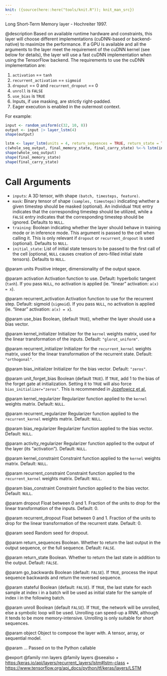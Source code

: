 ```yaml
---
knit: ({source(here::here("tools/knit.R")); knit_man_src})
---
```

Long Short-Term Memory layer - Hochreiter 1997.

@description
Based on available runtime hardware and constraints, this layer
will choose different implementations (cuDNN-based or backend-native)
to maximize the performance. If a GPU is available and all
the arguments to the layer meet the requirement of the cuDNN kernel
(see below for details), the layer will use a fast cuDNN implementation
when using the TensorFlow backend.
The requirements to use the cuDNN implementation are:

1. `activation` == `tanh`
2. `recurrent_activation` == `sigmoid`
3. `dropout` == 0 and `recurrent_dropout` == 0
4. `unroll` is `FALSE`
5. `use_bias` is `TRUE`
6. Inputs, if use masking, are strictly right-padded.
7. Eager execution is enabled in the outermost context.

For example:

```r
input <- random_uniform(c(32, 10, 8))
output <- input |> layer_lstm(4)
shape(output)

lstm <- layer_lstm(units = 4, return_sequences = TRUE, return_state = TRUE)
c(whole_seq_output, final_memory_state, final_carry_state) %<-% lstm(input)
shape(whole_seq_output)
shape(final_memory_state)
shape(final_carry_state)
```

# Call Arguments
- `inputs`: A 3D tensor, with shape `(batch, timesteps, feature)`.
- `mask`: Binary tensor of shape `(samples, timesteps)` indicating whether
    a given timestep should be masked  (optional).
    An individual `TRUE` entry indicates that the corresponding timestep
    should be utilized, while a `FALSE` entry indicates that the
    corresponding timestep should be ignored. Defaults to `NULL`.
- `training`: Boolean indicating whether the layer should behave in
    training mode or in inference mode. This argument is passed to the
    cell when calling it. This is only relevant if `dropout` or
    `recurrent_dropout` is used  (optional). Defaults to `NULL`.
- `initial_state`: List of initial state tensors to be passed to the first
    call of the cell (optional, `NULL` causes creation
    of zero-filled initial state tensors). Defaults to `NULL`.

@param units
Positive integer, dimensionality of the output space.

@param activation
Activation function to use.
Default: hyperbolic tangent (`tanh`).
If you pass `NULL`, no activation is applied
(ie. "linear" activation: `a(x) = x`).

@param recurrent_activation
Activation function to use
for the recurrent step.
Default: sigmoid (`sigmoid`).
If you pass `NULL`, no activation is applied
(ie. "linear" activation: `a(x) = x`).

@param use_bias
Boolean, (default `TRUE`), whether the layer
should use a bias vector.

@param kernel_initializer
Initializer for the `kernel` weights matrix,
used for the linear transformation of the inputs. Default:
`"glorot_uniform"`.

@param recurrent_initializer
Initializer for the `recurrent_kernel`
weights matrix, used for the linear transformation of the recurrent
state. Default: `"orthogonal"`.

@param bias_initializer
Initializer for the bias vector. Default: `"zeros"`.

@param unit_forget_bias
Boolean (default `TRUE`). If `TRUE`,
add 1 to the bias of the forget gate at initialization.
Setting it to `TRUE` will also force `bias_initializer="zeros"`.
This is recommended in [Jozefowicz et al.](
https://github.com/mlresearch/v37/blob/gh-pages/jozefowicz15.pdf)

@param kernel_regularizer
Regularizer function applied to the `kernel` weights
matrix. Default: `NULL`.

@param recurrent_regularizer
Regularizer function applied to the
`recurrent_kernel` weights matrix. Default: `NULL`.

@param bias_regularizer
Regularizer function applied to the bias vector.
Default: `NULL`.

@param activity_regularizer
Regularizer function applied to the output of the
layer (its "activation"). Default: `NULL`.

@param kernel_constraint
Constraint function applied to the `kernel` weights
matrix. Default: `NULL`.

@param recurrent_constraint
Constraint function applied to the
`recurrent_kernel` weights matrix. Default: `NULL`.

@param bias_constraint
Constraint function applied to the bias vector.
Default: `NULL`.

@param dropout
Float between 0 and 1. Fraction of the units to drop for the
linear transformation of the inputs. Default: 0.

@param recurrent_dropout
Float between 0 and 1. Fraction of the units to drop
for the linear transformation of the recurrent state. Default: 0.

@param seed
Random seed for dropout.

@param return_sequences
Boolean. Whether to return the last output
in the output sequence, or the full sequence. Default: `FALSE`.

@param return_state
Boolean. Whether to return the last state in addition
to the output. Default: `FALSE`.

@param go_backwards
Boolean (default: `FALSE`).
If `TRUE`, process the input sequence backwards and return the
reversed sequence.

@param stateful
Boolean (default: `FALSE`). If `TRUE`, the last state
for each sample at index i in a batch will be used as initial
state for the sample of index i in the following batch.

@param unroll
Boolean (default `FALSE`).
If `TRUE`, the network will be unrolled,
else a symbolic loop will be used.
Unrolling can speed-up a RNN,
although it tends to be more memory-intensive.
Unrolling is only suitable for short sequences.

@param object
Object to compose the layer with. A tensor, array, or sequential model.

@param ...
Passed on to the Python callable

@export
@family rnn layers
@family layers
@seealso
+ <https:/keras.io/api/layers/recurrent_layers/lstm#lstm-class>
+ <https://www.tensorflow.org/api_docs/python/tf/keras/layers/LSTM>
